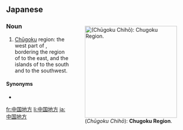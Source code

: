 ==Japanese==
<div style="float:right;">
{{wikipedia|lang=ja}}
{{wikipedia|Chūgoku region}}
[[File:Japan Chugoku Region large.png|thumb|250px|{{lang|ja|中国地方}} (''Chūgoku Chihō''): '''Chugoku Region'''.]]
</div>
{{ja-kanjitab|ちゅう|こく|ち|ほう|k2=ごく|yomi=o|r=y}}

===Noun===
{{ja-noun|ちゅうごくちほう|kyu=中國地方|hhira=ちゆうごくちはう}}

# [[Chūgoku]] region: the west part of {{m|ja|本州||Honshū, the main island of Japan|tr=[[Honshū]]|sc=Jpan}}, bordering the region of {{m|ja|関西|tr=[[Kansai]]|sc=Jpan}} to the east, and the islands of {{m|ja|四国|tr=[[Shikoku]]|sc=Jpan}} to the south and {{m|ja|九州|tr=[[Kyūshū]]|sc=Jpan}} to the southwest.

====Synonyms====
* {{m|ja|山陰山陽地方|tr=San'in san'yō-chihō|sc=Jpan}}

[[fr:中国地方]]
[[li:中国地方]]
[[ja:中国地方]]